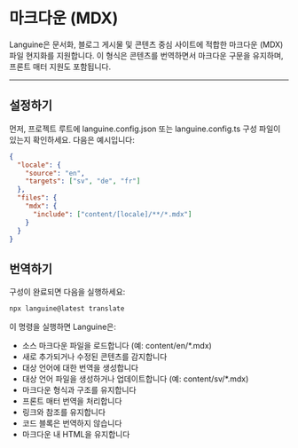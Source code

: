 # 마크다운 (MDX)

Languine은 문서화, 블로그 게시물 및 콘텐츠 중심 사이트에 적합한 마크다운 (MDX) 파일 현지화를 지원합니다. 이 형식은 콘텐츠를 번역하면서 마크다운 구문을 유지하며, 프론트 매터 지원도 포함됩니다.

---

## 설정하기

먼저, 프로젝트 루트에 languine.config.json 또는 languine.config.ts 구성 파일이 있는지 확인하세요. 다음은 예시입니다:

```json
{
  "locale": {
    "source": "en",
    "targets": ["sv", "de", "fr"]
  },
  "files": {
    "mdx": {
      "include": ["content/[locale]/**/*.mdx"]
    }
  }
}
```

## 번역하기

구성이 완료되면 다음을 실행하세요:

```bash
npx languine@latest translate
```

이 명령을 실행하면 Languine은:

- 소스 마크다운 파일을 로드합니다 (예: content/en/*.mdx)
- 새로 추가되거나 수정된 콘텐츠를 감지합니다
- 대상 언어에 대한 번역을 생성합니다
- 대상 언어 파일을 생성하거나 업데이트합니다 (예: content/sv/*.mdx)
- 마크다운 형식과 구조를 유지합니다
- 프론트 매터 번역을 처리합니다
- 링크와 참조를 유지합니다
- 코드 블록은 번역하지 않습니다
- 마크다운 내 HTML을 유지합니다
